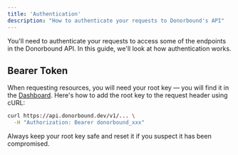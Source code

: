 ```yaml
---
title: 'Authentication'
description: "How to authenticate your requests to Donorbound's API"
---
```


You'll need to authenticate your requests to access some of the endpoints in the Donorbound API. In this guide, we'll look at how authentication works.

## Bearer Token

When requesting resources, you will need your root key — you will find it in the [Dashboard](https://app.donorbound.com/settings/root-keys). Here's how to add the root key to the request header using cURL:

```bash
curl https://api.donorbound.dev/v1/... \
  -H "Authorization: Bearer donorbound_xxx"
```

Always keep your root key safe and reset it if you suspect it has been compromised.
